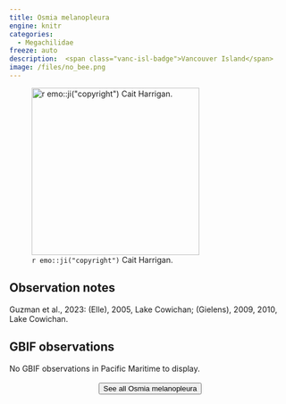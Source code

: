 ```yaml
---
title: Osmia melanopleura
engine: knitr
categories:
  - Megachilidae
freeze: auto
description:  <span class="vanc-isl-badge">Vancouver Island</span>
image: /files/no_bee.png
---
```

![`r emo::ji("copyright")` Cait Harrigan.](/files/no_bee.png){height=300}

## Observation notes  
Guzman et al., 2023: (Elle), 2005, <span class="hl-place-name">Lake <span class="hl-place-name">Cowichan</span></span>; (Gielens), 2009, 2010, <span class="hl-place-name">Lake <span class="hl-place-name">Cowichan</span></span>.

## GBIF observations  
No GBIF observations in Pacific Maritime to display.
<br><br>
<center>


<a href="NA"><button type="button" class="btn btn-secondary">See all Osmia melanopleura <i class="fa-solid fa-arrow-up-right-from-square"></i> </button></a>
</center>
